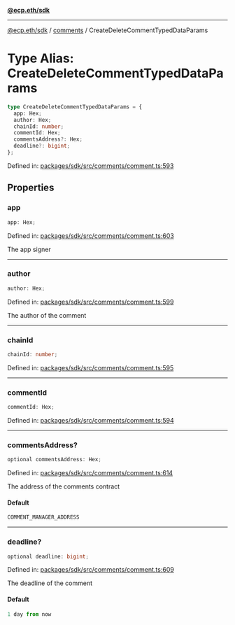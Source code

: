 [**@ecp.eth/sdk**](../../index.mdx)

***

[@ecp.eth/sdk](/sdk-reference/index.mdx) / [comments](/sdk-reference/comments/index.mdx) / CreateDeleteCommentTypedDataParams

# Type Alias: CreateDeleteCommentTypedDataParams

```ts
type CreateDeleteCommentTypedDataParams = {
  app: Hex;
  author: Hex;
  chainId: number;
  commentId: Hex;
  commentsAddress?: Hex;
  deadline?: bigint;
};
```

Defined in: [packages/sdk/src/comments/comment.ts:593](https://github.com/ecp-eth/comments-monorepo/blob/main/packages/sdk/src/comments/comment.ts#L593)

## Properties

### app

```ts
app: Hex;
```

Defined in: [packages/sdk/src/comments/comment.ts:603](https://github.com/ecp-eth/comments-monorepo/blob/main/packages/sdk/src/comments/comment.ts#L603)

The app signer

***

### author

```ts
author: Hex;
```

Defined in: [packages/sdk/src/comments/comment.ts:599](https://github.com/ecp-eth/comments-monorepo/blob/main/packages/sdk/src/comments/comment.ts#L599)

The author of the comment

***

### chainId

```ts
chainId: number;
```

Defined in: [packages/sdk/src/comments/comment.ts:595](https://github.com/ecp-eth/comments-monorepo/blob/main/packages/sdk/src/comments/comment.ts#L595)

***

### commentId

```ts
commentId: Hex;
```

Defined in: [packages/sdk/src/comments/comment.ts:594](https://github.com/ecp-eth/comments-monorepo/blob/main/packages/sdk/src/comments/comment.ts#L594)

***

### commentsAddress?

```ts
optional commentsAddress: Hex;
```

Defined in: [packages/sdk/src/comments/comment.ts:614](https://github.com/ecp-eth/comments-monorepo/blob/main/packages/sdk/src/comments/comment.ts#L614)

The address of the comments contract

#### Default

```ts
COMMENT_MANAGER_ADDRESS
```

***

### deadline?

```ts
optional deadline: bigint;
```

Defined in: [packages/sdk/src/comments/comment.ts:609](https://github.com/ecp-eth/comments-monorepo/blob/main/packages/sdk/src/comments/comment.ts#L609)

The deadline of the comment

#### Default

```ts
1 day from now
```

